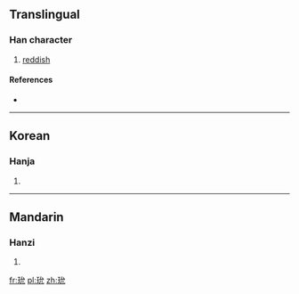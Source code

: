 ==Translingual==

===Han character===
{{Han char|rn=96|rad=玉|as=04|sn=8|four=|canj=一土戈竹山 (MGIHU)}}

# [[reddish]]

====References====
* {{Han ref|kx=0728.130|dkj=20870|dj=1140.120|hdz=21105.080|uh=73A7|ud=29607}}

----

==Korean==

===Hanja===
{{ko-hanja|hangeul=윤|eumhun=|rv=yun|mr=yun|y=yun}}

# {{defn|Korean|sort=玉04}}

----

==Mandarin==

===Hanzi===
{{cmn-hanzi|pin=[[yǔn]] ([[yun3]])|wg=yün<sup>3</sup>}}

# {{defn|Mandarin|sort=玉04}}

[[fr:玧]]
[[pl:玧]]
[[zh:玧]]